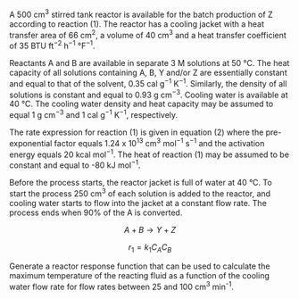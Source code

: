 A 500 cm^3^ stirred tank reactor is available for the batch production of Z according to reaction (1). The reactor has a cooling jacket with a heat transfer area of 66 cm^2^, a volume of 40 cm^3^ and a heat transfer coefficient of 35 BTU ft^−2^ h^−1^ °F^−1^.  

Reactants A and B are available in separate 3 M solutions at 50 °C. The heat capacity of all solutions containing A, B, Y and/or Z are essentially constant and equal to that of the solvent, 0.35 cal g^−1^ K^−1^. Similarly, the density of all solutions is constant and equal to 0.93 g cm^−3^. Cooling water is available at 40 °C. The cooling water density and heat capacity may be assumed to equal 1 g cm^−3^ and 1 cal g^−1^ K^−1^, respectively.

The rate expression for reaction (1) is given in equation (2) where the pre-exponential factor equals 1.24 x 10^13^ cm^3^ mol^−1^ s^−1^ and the activation energy equals 20 kcal mol^−1^. The heat of reaction (1) may be assumed to be constant and equal to -80 kJ mol^−1^.

Before the process starts, the reactor jacket is full of water at 40 °C. To start the process 250 cm^3^ of each solution is added to the reactor, and cooling water starts to flow into the jacket at a constant flow rate. The process ends when 90% of the A is converted.

$$
A + B \rightarrow Y + Z \tag{1}
$$

$$
r_1 = k_1 C_A C_B \tag{2}
$$

Generate a reactor response function that can be used to calculate the maximum temperature of the reacting fluid as a function of the cooling water flow rate for flow rates between 25 and 100 cm^3^ min^-1^.